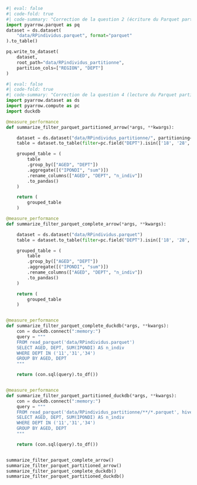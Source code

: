 
```python
#| eval: false
#| code-fold: true
#| code-summary: "Correction de la question 2 (écriture du Parquet partitionné)"
import pyarrow.parquet as pq
dataset = ds.dataset(
    "data/RPindividus.parquet", format="parquet"
).to_table()

pq.write_to_dataset(
    dataset,
    root_path="data/RPindividus_partitionne",
    partition_cols=["REGION", "DEPT"]
)
```

```python
#| eval: false
#| code-fold: true
#| code-summary: "Correction de la question 4 (lecture du Parquet partitionné)"
import pyarrow.dataset as ds
import pyarrow.compute as pc
import duckdb

@measure_performance
def summarize_filter_parquet_partitioned_arrow(*args, **kwargs):

    dataset = ds.dataset("data/RPindividus_partitionne/", partitioning="hive")
    table = dataset.to_table(filter=pc.field("DEPT").isin(['18', '28', '36']))

    grouped_table = (
        table
        .group_by(["AGED", "DEPT"])
        .aggregate([("IPONDI", "sum")])
        .rename_columns(["AGED", "DEPT", "n_indiv"])
        .to_pandas()
    )

    return (
        grouped_table
    )

@measure_performance
def summarize_filter_parquet_complete_arrow(*args, **kwargs):

    dataset = ds.dataset("data/RPindividus.parquet")
    table = dataset.to_table(filter=pc.field("DEPT").isin(['18', '28', '36']))

    grouped_table = (
        table
        .group_by(["AGED", "DEPT"])
        .aggregate([("IPONDI", "sum")])
        .rename_columns(["AGED", "DEPT", "n_indiv"])
        .to_pandas()
    )

    return (
        grouped_table
    )


@measure_performance
def summarize_filter_parquet_complete_duckdb(*args, **kwargs):
    con = duckdb.connect(":memory:")
    query = """
    FROM read_parquet('data/RPindividus.parquet')
    SELECT AGED, DEPT, SUM(IPONDI) AS n_indiv
    WHERE DEPT IN ('11','31','34')
    GROUP BY AGED, DEPT
    """

    return (con.sql(query).to_df())


@measure_performance
def summarize_filter_parquet_partitioned_duckdb(*args, **kwargs):
    con = duckdb.connect(":memory:")
    query = """
    FROM read_parquet('data/RPindividus_partitionne/**/*.parquet', hive_partitioning = True)
    SELECT AGED, DEPT, SUM(IPONDI) AS n_indiv
    WHERE DEPT IN ('11','31','34')
    GROUP BY AGED, DEPT
    """

    return (con.sql(query).to_df())


summarize_filter_parquet_complete_arrow()
summarize_filter_parquet_partitioned_arrow()
summarize_filter_parquet_complete_duckdb()
summarize_filter_parquet_partitioned_duckdb()
```